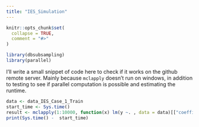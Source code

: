 ```yaml
---
title: "IES_Simulation"
---
```


```r
knitr::opts_chunk$set(
  collapse = TRUE,
  comment = "#>"
)
```

```r
library(dbsubsampling)
library(parallel)
```

I'll write a small snippet of code here to check if it works on the github remote server. Mainly because `mclapply` doesn't run on windows, in addition to testing to see if parallel computation is possible and estimating the runtime.

```r
data <- data_IES_Case_1_Train
start_time <- Sys.time()
result <- mclapply(1:10000, function(x) lm(y ~. , data = data)[["coefficients"]][1], mc.cores = 5)
print(Sys.time() -  start_time)
```

